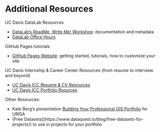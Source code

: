 # Additional Resources

UC Davis DataLab Resources

* [DataLab's ReadMe, Write Me! Workshop](https://datalab.ucdavis.edu/eventscalendar/readme-write-me/): documentation and metadata
* [DataLab Office Hours](https://datalab.ucdavis.edu/office-hours/)

GitHub Pages tutorials

* [GitHub Pages Website](https://pages.github.com/): getting started, tutorials, how to customize your site

UC Davis Internship & Career Center Resources (from resume to interview and beyond)

* [UC Davis ICC Resume & CV Resources](https://icc.ucdavis.edu/materials/resume)
* [UC Davis ICC Portfolio Rsources](https://icc.ucdavis.edu/materials/portfolios)

Other Resources:

* Kate Berg's presentation [Building Your Professional GIS Portfolio](https://www.youtube.com/watch?v=wBP-s4fP5uQ) for URISA
* {Free Datasets](https://www.dataquest.io/blog/free-datasets-for-projects/) to use in projects for your portfolio